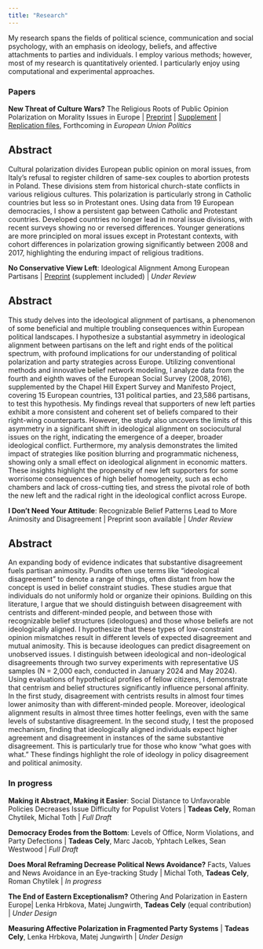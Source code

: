 ```yaml
---
title: "Research"
---
```


My research spans the fields of political science, communication and social psychology, with an emphasis on ideology, beliefs, and affective attachments to parties and individuals. I employ various methods; however, most of my research is quantitatively oriented. I particularly enjoy using computational and experimental approaches.

### Papers

**New Threat of Culture Wars?** The Religious Roots of Public Opinion Polarization on Morality Issues in Europe |  [Preprint](https://osf.io/preprints/osf/cu82k) |  [Supplement](https://osf.io/uea6s) |  [Replication files](https://github.com/tadeascely/culture_wars), Forthcoming in *European Union Politics*

::: {.callout-note collapse="true"}

## Abstract

Cultural polarization divides European public opinion on moral issues, from Italy’s refusal to register children of same-sex couples to abortion protests in Poland. These divisions stem from historical church-state conflicts in various religious cultures. This polarization is particularly strong in Catholic countries but less so in Protestant ones. Using data from 19 European democracies, I show a persistent gap between Catholic and Protestant countries. Developed countries no longer lead in moral issue divisions, with recent surveys showing no or reversed differences. Younger generations are more principled on moral issues except in Protestant contexts, with cohort differences in polarization growing significantly between 2008 and 2017, highlighting the enduring impact of religious traditions.
:::


**No Conservative View Left**: Ideological Alignment Among European Partisans |  [Preprint](https://osf.io/preprints/osf/fgpt3) (supplement included) |  *Under Review*

::: {.callout-note collapse="true"}

## Abstract

This study delves into the ideological alignment of partisans, a phenomenon of some beneficial and multiple troubling consequences within European political landscapes. I hypothesize a substantial asymmetry in ideological alignment between partisans on the left and right ends of the political spectrum, with profound implications for our understanding of political polarization and party strategies across Europe. Utilizing conventional methods and innovative belief network modeling, I analyze data from the fourth and eighth waves of the European Social Survey (2008, 2016), supplemented by the Chapel Hill Expert Survey and Manifesto Project, covering 15 European countries, 131 political parties, and 23,586 partisans, to test this hypothesis. My findings reveal that supporters of new left parties exhibit a more consistent and coherent set of beliefs compared to their right-wing counterparts. However, the study also uncovers the limits of this asymmetry in a significant shift in ideological alignment on sociocultural issues on the right, indicating the emergence of a deeper, broader ideological conflict. Furthermore, my analysis demonstrates the limited impact of strategies like position blurring and programmatic nicheness, showing only a small effect on ideological alignment in economic matters. These insights highlight the propensity of new left supporters for some worrisome consequences of high belief homogeneity, such as echo chambers and lack of cross-cutting ties, and stress the pivotal role of both the new left and the radical right in the ideological conflict across Europe.
:::

**I Don't Need Your Attitude**: Recognizable Belief Patterns Lead to More Animosity and Disagreement |  Preprint soon available |  *Under Review*

::: {.callout-note collapse="true"}

## Abstract

An expanding body of evidence indicates that substantive disagreement fuels partisan animosity. Pundits often use terms like "ideological disagreement" to denote a range of things, often distant from how the concept is used in belief constraint studies. These studies argue that individuals do not uniformly hold or organize their opinions. Building on this literature, I argue that we should distinguish between disagreement with centrists and different-minded people, and between those with recognizable belief structures (ideologues) and those whose beliefs are not ideologically aligned. I hypothesize that these types of low-constraint opinion mismatches result in different levels of expected disagreement and mutual animosity.  This is because ideologues can predict disagreement on unobserved issues. I distinguish between ideological and non-ideological disagreements through two survey experiments with representative US samples (N = 2,000 each, conducted in January 2024 and May 2024). Using evaluations of hypothetical profiles of fellow citizens, I demonstrate that centrism and belief structures significantly influence personal affinity. In the first study, disagreement with centrists results in almost four times lower animosity than with different-minded people. Moreover, ideological alignment results in almost three times hotter feelings, even with the same levels of substantive disagreement. In the second study, I test the proposed mechanism, finding that ideologically aligned individuals expect higher agreement and disagreement in instances of the same substantive disagreement. This is particularly true for those who know "what goes with what." These findings highlight the role of ideology in policy disagreement and political animosity.
:::



### In progress

**Making it Abstract, Making it Easier**: Social Distance to  Unfavorable Policies Decreases Issue Difficulty for Populist Voters |  **Tadeas Cely**, Roman Chytilek, Michal Toth |  *Full Draft*

**Democracy Erodes from the Bottom**: Levels of Office, Norm Violations, and Party Defections |  **Tadeas Cely**, Marc Jacob, Yphtach Lelkes, Sean Westwood |  *Full Draft*

**Does Moral Reframing Decrease Political News Avoidance?** Facts, Values and News Avoidance in an Eye-tracking Study | Michal Toth, **Tadeas Cely**, Roman Chytilek | *In progress*

**The End of Eastern Exceptionalism?** Othering And Polarization in Eastern Europe|  Lenka Hrbkova, Matej Jungwirth, **Tadeas Cely** (equal contribution) |  *Under Design*

**Measuring Affective Polarization in Fragmented Party Systems** | **Tadeas Cely**, Lenka Hrbkova, Matej Jungwirth | *Under Design*

